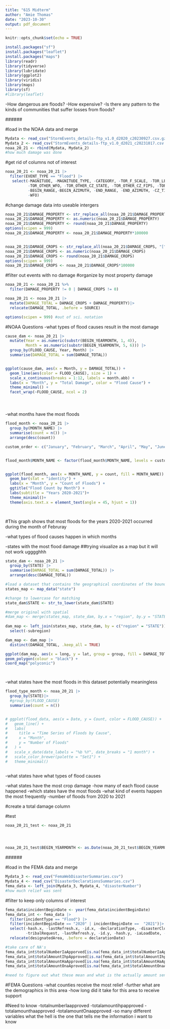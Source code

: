 ```yaml
---
title: "615 Midterm"
author: "Amie Thomas"
date: "2023-10-30"
output: pdf_document
---
```


```r
knitr::opts_chunk$set(echo = TRUE)

install.packages("sf")
install.packages("leaflet")
install.packages("maps")
library(readr)
library(tidyverse)
library(lubridate)
library(ggplot2)
library(viridis)
library(maps)
library(sf)
#library(leaflet)
```

-How dangerous are floods? 
-How expensive? 
-Is there any pattern to the kinds of communities that suffer losses from floods?

###<NOAA>###


#load in the NOAA data and merge
```r
Mydata <- read_csv("StormEvents_details-ftp_v1.0_d2020_c20230927.csv.gz")
Mydata_2 <- read_csv("StormEvents_details-ftp_v1.0_d2021_c20231017.csv.gz")
noaa_20_21 <- rbind(Mydata, Mydata_2)
#how much damage was done
```

#get rid of columns not of interest
```r
noaa_20_21 <- noaa_20_21 |>
  filter(EVENT_TYPE == "Flood") |>
   select(-MAGNITUDE, -MAGNITUDE_TYPE, -CATEGORY, -TOR_F_SCALE, -TOR_LENGTH, -TOR_WIDTH, 
          -TOR_OTHER_WFO, -TOR_OTHER_CZ_STATE, -TOR_OTHER_CZ_FIPS, -TOR_OTHER_CZ_NAME,
          -BEGIN_RANGE,-BEGIN_AZIMUTH, -END_RANGE, -END_AZIMUTH, -CZ_TIMEZONE, -DATA_SOURCE,
          -WFO)
```

#change damage data into useable intergers
```r
noaa_20_21$DAMAGE_PROPERTY <- str_replace_all(noaa_20_21$DAMAGE_PROPERTY, "[^0-9.]", "")
noaa_20_21$DAMAGE_PROPERTY <- as.numeric(noaa_20_21$DAMAGE_PROPERTY)
noaa_20_21$DAMAGE_PROPERTY <- round(noaa_20_21$DAMAGE_PROPERTY)
options(scipen = 999)
noaa_20_21$DAMAGE_PROPERTY <- noaa_20_21$DAMAGE_PROPERTY*100000


noaa_20_21$DAMAGE_CROPS <- str_replace_all(noaa_20_21$DAMAGE_CROPS, "[^0-9.]", "")
noaa_20_21$DAMAGE_CROPS <- as.numeric(noaa_20_21$DAMAGE_CROPS)
noaa_20_21$DAMAGE_CROPS <- round(noaa_20_21$DAMAGE_CROPS)
options(scipen = 999)
noaa_20_21$DAMAGE_CROPS <- noaa_20_21$DAMAGE_CROPS*100000

```

#filter out events with no damage
#organize by most property damage
```r
noaa_20_21 <- noaa_20_21 %>%
  filter(DAMAGE_PROPERTY != 0 | DAMAGE_CROPS != 0)

noaa_20_21 <- noaa_20_21 |>
  mutate(DAMAGE_TOTAL = DAMAGE_CROPS + DAMAGE_PROPERTY)|>
  relocate(DAMAGE_TOTAL, .before = SOURCE)

options(scipen = 999) #out of sci. notation
```


#NOAA Questions
-what types of flood causes result in the most damage
```r

cause_dam <- noaa_20_21 |>
  mutate(Year = as.numeric(substr(BEGIN_YEARMONTH, 1, 4)),  
         Month = as.numeric(substr(BEGIN_YEARMONTH, 5, 6))) |> 
  group_by(FLOOD_CAUSE, Year, Month) |> 
  summarise(DAMAGE_TOTAL = sum(DAMAGE_TOTAL))


ggplot(cause_dam, aes(x = Month, y = DAMAGE_TOTAL)) +
  geom_line(aes(color = FLOOD_CAUSE), size = 1) +
  scale_x_continuous(breaks = 1:12, labels = month.abb) +
  labs(x = "Month", y = "Total Damage", color = "Flood Cause") +
  theme_minimal() +
  facet_wrap(~FLOOD_CAUSE, ncol = 2)



```

#
-what months have the most floods
```r
flood_month <- noaa_20_21 |>
  group_by(MONTH_NAME) |>
  summarise(count = n()) |>
  arrange(desc(count))

custom_order <- c("January", "February", "March", "April", "May", "June", "July", "August", "September", "October", "November", "December")


flood_month$MONTH_NAME <- factor(flood_month$MONTH_NAME, levels = custom_order)


ggplot(flood_month, aes(x = MONTH_NAME, y = count, fill = MONTH_NAME)) +
  geom_bar(stat = "identity") +
  labs(x = "Month", y = "Count of Floods") +
  ggtitle("Flood Count by Month") +
  labs(subtitle = "Years 2020-2021")+
  theme_minimal()+
  theme(axis.text.x = element_text(angle = 45, hjust = 1))

  
```
#This graph shows that most floods for the years 2020-2021 occurred during the month of Februray

-what types of flood causes happen in which months

-states with the most flood damage ##trying visualize as a map but it will not work ugggghhh
```r
state_dam <- noaa_20_21 |>
  group_by(STATE) |>
  summarise(DAMAGE_TOTAL = sum(DAMAGE_TOTAL)) |>
  arrange(desc(DAMAGE_TOTAL))

#load a dataset that contains the geographical coordinates of the boundaries of U.S. states.
states_map <- map_data("state")

#change to lowercase for matching
state_dam$STATE <- str_to_lower(state_dam$STATE)

#merge original with spatial 
#dam_map <- merge(states_map, state_dam, by.x = "region", by.y = "STATE")
 
dam_map <- left_join(states_map, state_dam, by = c("region" = "STATE"))|>
  select(-subregion)

dam_map <- dam_map |>
  distinct(DAMAGE_TOTAL, .keep_all = TRUE)

ggplot(dam_map, aes(x = long, y = lat, group = group, fill = DAMAGE_TOTAL)) +
geom_polygon(colour = "black") +
coord_map("polyconic")




```

-what states have the most floods in this dataset potentially meaningless
```r
flood_type_month <- noaa_20_21 |>
  group_by(STATE)|>
  #group_by(FLOOD_CAUSE)
  summarise(count = n())


# ggplot(flood_data, aes(x = Date, y = Count, color = FLOOD_CAUSE)) +
#   geom_line() +
#   labs(
#     title = "Time Series of Floods by Cause",
#     x = "Month",
#     y = "Number of Floods"
#   ) +
#   scale_x_date(date_labels = "%b %Y", date_breaks = "1 month") +
#   scale_color_brewer(palette = "Set1") +
#   theme_minimal()



```

-what states have what types of flood causes

-what states have the most crop damage
-how many of each flood cause happened 
-which states have the most floods
-what kind of events happen the most frequently
-number of floods from 2020 to 2021

#create a total damage column


#test
```r
noaa_20_21_test <- noaa_20_21




noaa_20_21_test$BEGIN_YEARMONTH <- as.Date(noaa_20_21_test$BEGIN_YEARMONTH, format = "%Y%m")

```









###<FEMA>###

#load in the FEMA data and merge
```r
Mydata_3 <- read_csv("FemaWebDisasterSummaries.csv")
Mydata_4 <- read_csv("DisasterDeclarationsSummaries.csv")
fema_data <- left_join(Mydata_3, Mydata_4, "disasterNumber")
#how much relief was sent
```

#filter to keep only columns of interest
```r
fema_data$incidentBeginDate <- year(fema_data$incidentBeginDate)
fema_data_int <- fema_data |> 
  filter(incidentType == "Flood") |>
  filter(incidentBeginDate == "2020" | incidentBeginDate ==  "2021")|>
  select(-hash.x, -lastRefresh.x, -id.x, -declarationType, -disasterCloseoutDate, 
         -tribalRequest, -lastRefresh.y, -id.y, -hash.y, -iaLoadDate, -lastIAFilingDate, -ihProgramDeclared, -iaProgramDeclared, -paProgramDeclared, -hmProgramDeclared)|>
  relocate(designatedArea, .before = declarationDate)

#take care of NA's
fema_data_int$totalNumberIaApporved[is.na(fema_data_int$totalNumberIaApproved)] <- 0
fema_data_int$totalAmountIhpApproved[is.na(fema_data_int$totalAmountIhpApproved)] <- 0
fema_data_int$totalAmountHaApproved[is.na(fema_data_int$totalAmountHaApproved)] <- 0
fema_data_int$totalAmountOnaAproved[is.na(fema_data_int$totalAmountOnaAproved)] <- 0

#need to figure out what these mean and what is the actually amount sent as relief to help people in these areas
```

#FEMA Questions
-what counties receive the most relief
-further what are the demographics in this area 
-how long did it take for this area to receive support

#Need to know 
-totalnumberIaapproved
-totalamountihpapproved
-totalamounthaapproved
-totalamountOnaapproved
-so many different variables what the hell is the one that tells me the information i want to know
